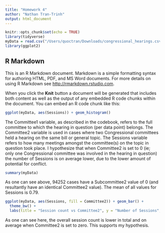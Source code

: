 ```yaml
---
title: "Homework 4"
author: "Nathan Tran-Trinh"
output: html_document
---
```


```r
knitr::opts_chunk$set(echo = TRUE)
library(tidyverse)
myData = read.csv("/Users/quoctran/Downloads/congressional_hearings.csv", header=TRUE)
library(ggplot2)
```

## R Markdown

This is an R Markdown document. Markdown is a simple formatting syntax for authoring HTML, PDF, and MS Word documents. For more details on using R Markdown see <http://rmarkdown.rstudio.com>.

When you click the **Knit** button a document will be generated that includes both content as well as the output of any embedded R code chunks within the document. You can embed an R code chunk like this:

```r
ggplot(myData, aes(Sessions)) + geom_histogram()
```

The Committee1 variable, as described in the codebook, refers to the full committee to which the hearing in question (per data point) belongs. The Committee2 variable is used in cases where two Congressional committees held a hearing on the same bill or general topic. The Sessions variable refers to how many meetings amongst the committee(s) on the topic in question took place. I hypothesize that when Committee2 is set to 0 (ie; only one Congressional committee was involved in the hearing in question) the number of Sessions is on average lower, due to the lower amount of potential for conflict.

```r
summary(myData)
```
As one can see above, 94252 cases have a Subcommittee2 value of 0 (and resultantly have an identical Committee2 value). The mean of all values for Sessions is 0.79.
```r
ggplot(myData, aes(Sessions, fill = Committee2)) + geom_bar() +
  theme_bw() +
  labs(title = "Session count vs Committee2", y = "Number of Sessions", x = "Committee2 value")
```
As one can see here, the overall session count is lower in total and on average when Committee2 is set to zero. This supports my hypothesis.